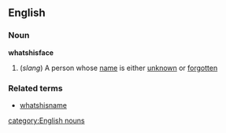 ==English==
===Noun===
'''whatshisface'''
#(''slang'') A person whose [[name]] is either [[unknown]] or [[forgotten]]
===Related terms===
*[[whatshisname]]
[[category:English nouns]]